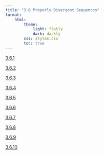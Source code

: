 ```yaml
---
title: "3.6 Properly Divergent Sequences"
format:
    html:
        theme:
            light: flatly
            dark: darkly
        css: styles.css
        toc: true
---
```

                                          
[3.6.1](./3.6.1.qmd)
                                          
[3.6.2](./3.6.2.qmd)
                                          
[3.6.3](./3.6.3.qmd)
                                          
[3.6.4](./3.6.4.qmd)
                                          
[3.6.5](./3.6.5.qmd)
                                          
[3.6.6](./3.6.6.qmd)
                                          
[3.6.7](./3.6.7.qmd)
                                          
[3.6.8](./3.6.8.qmd)
                                          
[3.6.9](./3.6.9.qmd)
                                          
[3.6.10](./3.6.10.qmd)